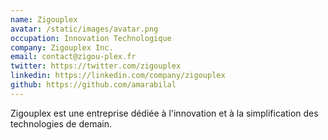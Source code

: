 ```yaml
---
name: Zigouplex
avatar: /static/images/avatar.png
occupation: Innovation Technologique
company: Zigouplex Inc.
email: contact@zigou-plex.fr
twitter: https://twitter.com/zigouplex
linkedin: https://linkedin.com/company/zigouplex
github: https://github.com/amarabilal
---
```


Zigouplex est une entreprise dédiée à l'innovation et à la simplification des technologies de demain.
